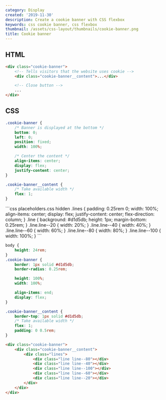 ```yaml
---
category: Display
created: '2019-11-30'
description: Create a cookie banner with CSS flexbox
keywords: css cookie banner, css flexbox
thumbnail: /assets/css-layout/thumbnails/cookie-banner.png
title: Cookie banner
---
```


## HTML

```html index.html
<div class="cookie-banner">
    <!-- Tells visitors that the website uses cookie -->
    <div class="cookie-banner__content">...</div>

    <!-- Close button -->
    ...
</div>
```

## CSS

```css styles.css
.cookie-banner {
    /* Banner is displayed at the bottom */
    bottom: 0;
    left: 0;
    position: fixed;
    width: 100%;

    /* Center the content */
    align-items: center;
    display: flex;
    justify-content: center;
}

.cookie-banner__content {
    /* Take available width */
    flex: 1;
}
```

<Playground>
```css placeholders.css hidden
.lines {
    padding: 0.25rem 0;
    width: 100%;
    align-items: center;
    display: flex;
    justify-content: center;
    flex-direction: column;
}
.line {
    background: #d1d5db;
    height: 1px;
    margin-bottom: 0.25rem;
}
.line.line--20 {
    width: 20%;
}
.line.line--40 {
    width: 40%;
}
.line.line--60 {
    width: 60%;
}
.line.line--80 {
    width: 80%;
}
.line.line--100 {
    width: 100%;
}
```

```css styles.css hidden
body {
    height: 24rem;
}
.cookie-banner {
    border: 1px solid #d1d5db;
    border-radius: 0.25rem;

    height: 100%;
    width: 100%;

    align-items: end;
    display: flex;
}

.cookie-banner__content {
    border-top: 1px solid #d1d5db;
    /* Take available width */
    flex: 1;
    padding: 0 0.5rem;
}
```

```html index.html hidden
<div class="cookie-banner">
    <div class="cookie-banner__content">
        <div class="lines">
            <div class="line line--80"></div>
            <div class="line line--40"></div>
            <div class="line line--100"></div>
            <div class="line line--60"></div>
            <div class="line line--20"></div>
        </div>
    </div>
</div>
```
</Playground>
